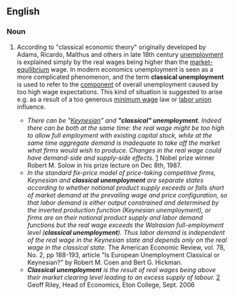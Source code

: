 {{rfv}}
{{wikipedia|Unemployment types}}
==English==

===Noun===
{{en-noun|sg=[[classical]] [[unemployment]]|-}}

# {{economics}} According to "classical economic theory" originally developed by Adams, Ricardo, Malthus and others in late 18th century [[unemployment]] is explained simply by the real wages being higher than the [[market-equilibrium]] wage. In modern economics unemployment is seen as a more complicated phenomenon, and the term '''classical unemployment''' is used to refer to the [[component]] of overall unemployment caused by too high wage expectations. This kind of situation is suggested to arise e.g. as a result of a too generous [[minimum wage]] law or [[labor union]] influence. 
#*''There can be "[[Keynesian]]" and '''"classical" unemployment'''. Indeed there can be both at the same time: the real wage might be too high to allow full employment with existing capital stock, while at the same time aggregate demand is inadequate to take off the market what firms would wish to produce. Changes in the real wage could have demand-side and supply-side effects.'' [http://nobelprize.org/nobel_prizes/economics/laureates/1987/solow-lecture.html] Nobel prize winner Robert M. Solow in his prize lecture on Dec 8th, 1987.
#*''In the standard fix-price model of price-taking competitive firms, Keynesian and '''classical unemployment''' are separate states according to whether notional product supply exceeds or falls short of market demand at the prevailing wage and price configuration, so that labor demand is either output constrained and determined by the inverted production function (Keynesian unemployment), or firms are on their notional product supply and labor demand functions but the real wage exceeds the Walrasian full-employment level ('''classical unemployment'''). Thus labor demand is independent of the real wage in the Keynesian state and depends only on the real wage in the classical state.'' The American Economic Review, vol. 78, No. 2, pp 188-193, article "Is European Unemployment Classical or Keynesian?" by Robert M. Coen and Bert G. Hickman.
#*'''''Classical unemployment''' is the result of real wages being above their market clearing level leading to an excess supply of labour.'' [http://www.tutor2u.net/economics/revision-notes/a2-macro-unemployment.html] Geoff Riley, Head of Economics, Eton College, Sept. 2006